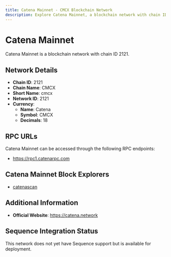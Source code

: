 ```yaml
--- 
title: Catena Mainnet - CMCX Blockchain Network
description: Explore Catena Mainnet, a blockchain network with chain ID 2121. Learn about its native currency, Catena, and how to interact with the network.
---
```


# Catena Mainnet

Catena Mainnet is a blockchain network with chain ID 2121.

## Network Details

- **Chain ID**: 2121
- **Chain Name**: CMCX
- **Short Name**: cmcx
- **Network ID**: 2121
- **Currency**: 
  - **Name**: Catena
  - **Symbol**: CMCX
  - **Decimals**: 18

## RPC URLs

Catena Mainnet can be accessed through the following RPC endpoints:

- https://rpc1.catenarpc.com

## Catena Mainnet Block Explorers

- [catenascan](https://catenascan.com)

## Additional Information

- **Official Website**: https://catena.network

## Sequence Integration Status

This network does not yet have Sequence support but is available for deployment.

